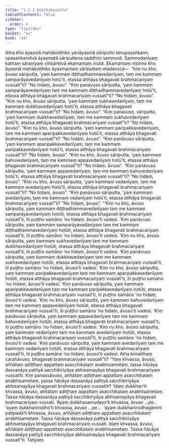 ```yaml
---
title: "1.2.3 Koṭṭhikasutta"
tableOfContents: false
sidebar:
  order: 4
type: "tipitaka"
basket: "su"
book: "a9"
---
```



<DynamicBreadcrumb />

<Division number="13" book="a9" bookNo="17" page="187">

<Paragraph number="114" book="a9">
Atha kho āyasmā mahākoṭṭhiko yenāyasmā sāriputto tenupasaṅkami; upasaṅkamitvā āyasmatā sāriputtena saddhiṃ sammodi. Sammodanīyaṃ kathaṃ sāraṇīyaṃ vītisāretvā ekamantaṃ nisīdi. Ekamantaṃ nisinno kho āyasmā mahākoṭṭhiko āyasmantaṃ sāriputtaṃ etadavoca—  “kiṃ nu kho, āvuso sāriputta, ‘yaṃ kammaṃ diṭṭhadhammavedanīyaṃ, taṃ me kammaṃ samparāyavedanīyaṃ hotū’ti, etassa atthāya bhagavati brahmacariyaṃ vussatī”ti? “No hidaṃ, āvuso”.
</Paragraph>

<Paragraph number="115" book="a9">
“Kiṃ panāvuso sāriputta, ‘yaṃ kammaṃ samparāyavedanīyaṃ taṃ me kammaṃ diṭṭhadhammavedanīyaṃ hotū’ti, etassa atthāya bhagavati brahmacariyaṃ vussatī”ti? “No hidaṃ, āvuso”.
</Paragraph>

<Paragraph number="116" book="a9">
“Kiṃ nu kho, āvuso sāriputta, ‘yaṃ kammaṃ sukhavedanīyaṃ, taṃ me kammaṃ dukkhavedanīyaṃ hotū’ti, etassa atthāya bhagavati brahmacariyaṃ vussatī”ti? “No hidaṃ, āvuso”.
</Paragraph>

<Paragraph number="117" book="a9">
“Kiṃ panāvuso, sāriputta, ‘yaṃ kammaṃ dukkhavedanīyaṃ, taṃ me kammaṃ sukhavedanīyaṃ hotū’ti, etassa atthāya bhagavati brahmacariyaṃ vussatī”ti? “No hidaṃ, āvuso”.
</Paragraph>

<Paragraph number="118" book="a9">
“Kiṃ nu kho, āvuso sāriputta, ‘yaṃ kammaṃ paripakkavedanīyaṃ, taṃ me kammaṃ aparipakkavedanīyaṃ hotū’ti, etassa atthāya bhagavati brahmacariyaṃ vussatī”ti? “No hidaṃ, āvuso”.
</Paragraph>

<Paragraph number="119" book="a9">
“Kiṃ panāvuso sāriputta, ‘yaṃ kammaṃ aparipakkavedanīyaṃ, taṃ me kammaṃ paripakkavedanīyaṃ hotū’ti, etassa atthāya bhagavati brahmacariyaṃ vussatī”ti? “No hidaṃ, āvuso”.
</Paragraph>

<Paragraph number="120" book="a9">
“Kiṃ nu kho, āvuso sāriputta, ‘yaṃ kammaṃ bahuvedanīyaṃ, taṃ me kammaṃ appavedanīyaṃ hotū’ti, etassa atthāya bhagavati brahmacariyaṃ vussatī”ti? “No hidaṃ, āvuso”.
</Paragraph>

<Paragraph number="121" book="a9">
“Kiṃ panāvuso sāriputta, ‘yaṃ kammaṃ appavedanīyaṃ, taṃ me kammaṃ bahuvedanīyaṃ hotū’ti, etassa atthāya bhagavati brahmacariyaṃ vussatī”ti? “No hidaṃ, āvuso”.
</Paragraph>

<Paragraph number="122" book="a9">
“Kiṃ nu kho, āvuso sāriputta, ‘yaṃ kammaṃ vedanīyaṃ, taṃ me kammaṃ avedanīyaṃ hotū’ti, etassa atthāya bhagavati brahmacariyaṃ vussatī”ti? “No hidaṃ, āvuso”.
</Paragraph>

<Paragraph number="123" book="a9">
“Kiṃ panāvuso sāriputta, ‘yaṃ kammaṃ avedanīyaṃ, taṃ me kammaṃ vedanīyaṃ hotū’ti, etassa atthāya bhagavati brahmacariyaṃ vussatī”ti? “No hidaṃ, āvuso”.
</Paragraph>

<Paragraph number="124" book="a9">
“‘Kiṃ nu kho, āvuso sāriputta, yaṃ kammaṃ diṭṭhadhammavedanīyaṃ taṃ me kammaṃ samparāyavedanīyaṃ hotūti, etassa atthāya bhagavati brahmacariyaṃ vussatī’ti, iti puṭṭho samāno ‘no hidaṃ, āvuso’ti vadesi.
</Paragraph>

<Paragraph number="125" book="a9">
‘Kiṃ panāvuso sāriputta, yaṃ kammaṃ samparāyavedanīyaṃ taṃ me kammaṃ diṭṭhadhammavedanīyaṃ hotūti, etassa atthāya bhagavati brahmacariyaṃ vussatī’ti, iti puṭṭho samāno ‘no hidaṃ, āvuso’ti vadesi.
</Paragraph>

<Paragraph number="126" book="a9">
‘Kiṃ nu kho, āvuso sāriputta, yaṃ kammaṃ sukhavedanīyaṃ taṃ me kammaṃ dukkhavedanīyaṃ hotūti, etassa atthāya bhagavati brahmacariyaṃ vussatī’ti, iti puṭṭho samāno ‘no hidaṃ, āvuso’ti vadesi.
</Paragraph>

<Paragraph number="127" book="a9">
‘Kiṃ panāvuso sāriputta, yaṃ kammaṃ dukkhavedanīyaṃ taṃ me kammaṃ sukhavedanīyaṃ hotūti, etassa atthāya bhagavati brahmacariyaṃ vussatī’ti, iti puṭṭho samāno ‘no hidaṃ, āvuso’ti vadesi.
</Paragraph>

<Paragraph number="128" book="a9">
‘Kiṃ nu kho, āvuso sāriputta, yaṃ kammaṃ paripakkavedanīyaṃ taṃ me kammaṃ aparipakkavedanīyaṃ hotūti, etassa atthāya bhagavati brahmacariyaṃ vussatī’ti, iti puṭṭho samāno ‘no hidaṃ, āvuso’ti vadesi.
</Paragraph>

<Paragraph number="129" book="a9">
‘Kiṃ panāvuso sāriputta, yaṃ kammaṃ aparipakkavedanīyaṃ taṃ me kammaṃ paripakkavedanīyaṃ hotūti, etassa atthāya bhagavati brahmacariyaṃ vussatī’ti, iti puṭṭho samāno ‘no hidaṃ, āvuso’ti vadesi.
</Paragraph>

<Paragraph number="130" book="a9">
‘Kiṃ nu kho, āvuso sāriputta, yaṃ kammaṃ bahuvedanīyaṃ taṃ me kammaṃ appavedanīyaṃ hotūti, etassa atthāya bhagavati brahmacariyaṃ vussatī’ti, iti puṭṭho samāno ‘no hidaṃ, āvuso’ti vadesi.
</Paragraph>

<Paragraph number="131" book="a9">
‘Kiṃ panāvuso sāriputta, yaṃ kammaṃ appavedanīyaṃ taṃ me kammaṃ bahuvedanīyaṃ hotūti, etassa atthāya bhagavati brahmacariyaṃ vussatī’ti, iti puṭṭho samāno ‘no hidaṃ, āvuso’ti vadesi.
</Paragraph>

<Paragraph number="132" book="a9">
‘Kiṃ nu kho, āvuso sāriputta, yaṃ kammaṃ vedanīyaṃ taṃ me kammaṃ avedanīyaṃ hotūti, etassa atthāya bhagavati brahmacariyaṃ vussatī’ti, iti puṭṭho samāno ‘no hidaṃ, āvuso’ti vadesi.
</Paragraph>

<Paragraph number="133" book="a9">
‘Kiṃ panāvuso sāriputta, yaṃ kammaṃ avedanīyaṃ taṃ me kammaṃ vedanīyaṃ hotūti, etassa atthāya bhagavati brahmacariyaṃ vussatī’ti, iti puṭṭho samāno ‘no hidaṃ, āvuso’ti vadesi. Atha kimatthaṃ carahāvuso, bhagavati brahmacariyaṃ vussatī”ti?
</Paragraph>

<Paragraph number="134" book="a9">
“Yaṃ khvassa, āvuso, aññātaṃ adiṭṭhaṃ appattaṃ asacchikataṃ anabhisametaṃ, tassa ñāṇāya dassanāya pattiyā sacchikiriyāya abhisamayāya bhagavati brahmacariyaṃ vussatīti. Kiṃ panassāvuso, aññātaṃ adiṭṭhaṃ appattaṃ asacchikataṃ anabhisametaṃ, yassa ñāṇāya dassanāya pattiyā sacchikiriyāya abhisamayāya bhagavati brahmacariyaṃ vussatīti? ‘Idaṃ dukkhan’ti khvassa, āvuso, aññātaṃ adiṭṭhaṃ appattaṃ asacchikataṃ anabhisametaṃ. Tassa ñāṇāya dassanāya pattiyā sacchikiriyāya abhisamayāya bhagavati brahmacariyaṃ vussati. ‘Ayaṃ dukkhasamudayo’ti khvassa, āvuso …pe…  ‘ayaṃ dukkhanirodho’ti khvassa, āvuso …pe…  ‘ayaṃ dukkhanirodhagāminī paṭipadā’ti khvassa, āvuso, aññātaṃ adiṭṭhaṃ appattaṃ asacchikataṃ anabhisametaṃ. Tassa ñāṇāya dassanāya pattiyā sacchikiriyāya abhisamayāya bhagavati brahmacariyaṃ vussati. Idaṃ khvassa, āvuso, aññātaṃ adiṭṭhaṃ appattaṃ asacchikataṃ anabhisametaṃ. Tassa ñāṇāya dassanāya pattiyā sacchikiriyāya abhisamayāya bhagavati brahmacariyaṃ vussatī”ti.

</Paragraph>
</Division>

<Paragraph number="135" type="center" book="a9">
Tatiyaṃ.
</Paragraph>